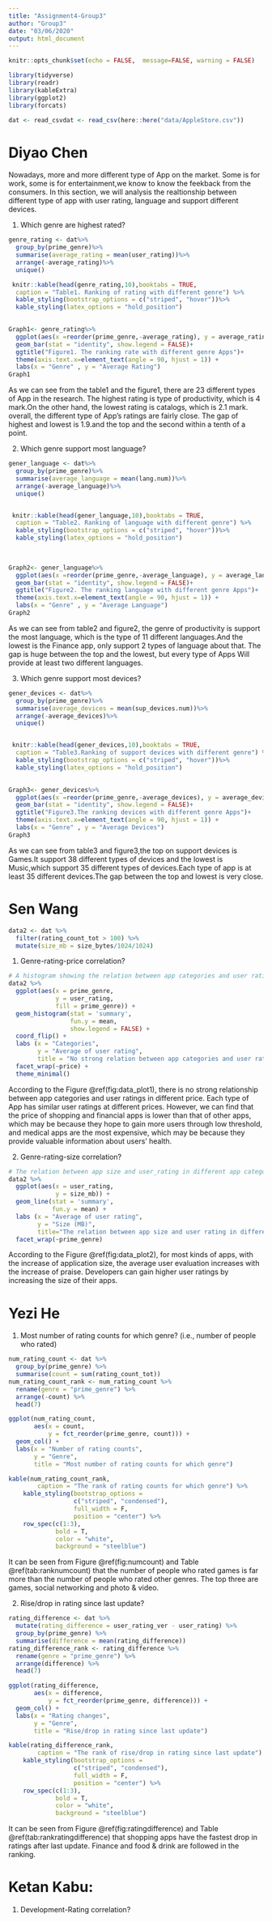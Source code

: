 ```yaml
---
title: "Assignment4-Group3"
author: "Group3"
date: "03/06/2020"
output: html_document
---
```


```r
knitr::opts_chunk$set(echo = FALSE,  message=FALSE, warning = FALSE)
```

```r
library(tidyverse)
library(readr)
library(kableExtra)
library(ggplot2)
library(forcats)
```

```r
dat <- read_csvdat <- read_csv(here::here("data/AppleStore.csv"))
```


# Diyao Chen

Nowadays, more and more different type of App on the market. Some is for work, some is for entertainment,we know to know the feekback from the consumers.
In this section, we will analysis the realtionship between different type of app with user rating, language and support different devices.

1. Which genre are highest rated?
```r
genre_rating <- dat%>%
  group_by(prime_genre)%>%
  summarise(average_rating = mean(user_rating))%>%
  arrange(-average_rating)%>%
  unique()

 knitr::kable(head(genre_rating,10),booktabs = TRUE,
  caption = "Table1. Ranking of rating with different genre") %>%
  kable_styling(bootstrap_options = c("striped", "hover"))%>%
  kable_styling(latex_options = "hold_position") 
  

Graph1<- genre_rating%>%
  ggplot(aes(x =reorder(prime_genre,-average_rating), y = average_rating,fill = prime_genre))+
  geom_bar(stat = "identity", show.legend = FALSE)+
  ggtitle("Figure1. The ranking rate with different genre Apps")+
  theme(axis.text.x=element_text(angle = 90, hjust = 1)) +
  labs(x = "Genre" , y = "Average Rating")
Graph1
```
As we can see from the table1 and the figure1, there are 23 different types of App in the research. The highest rating is type of productivity, which is 4 mark.On the other hand, the lowest rating is catalogs, which is 2.1 mark. overall, the different type of App's ratings are fairly close. The gap of highest and lowest is 1.9.and the top and the second within a tenth of a point.


2. Which genre support most language?
```r
gener_language <- dat%>%
  group_by(prime_genre)%>%
  summarise(average_language = mean(lang.num))%>%
  arrange(-average_language)%>%
  unique()


 knitr::kable(head(gener_language,10),booktabs = TRUE,
  caption = "Table2. Ranking of language with different genre") %>%
  kable_styling(bootstrap_options = c("striped", "hover"))%>%
  kable_styling(latex_options = "hold_position") 
   
  

Graph2<- gener_language%>%
  ggplot(aes(x =reorder(prime_genre,-average_language), y = average_language, fill = prime_genre))+
  geom_bar(stat = "identity", show.legend = FALSE)+
  ggtitle("Figure2. The ranking language with different genre Apps")+
  theme(axis.text.x=element_text(angle = 90, hjust = 1)) +
  labs(x = "Genre" , y = "Average Language")
Graph2
```

As we can see from table2 and figure2, the genre of productivity is support the most language, which is the type of 11 different languages.And the lowest is the Finance app, only support 2 types of language about that. The gap is huge between the top and the lowest, but every type of Apps Will provide at least two different languages.

3. Which genre support most devices?
```r
gener_devices <- dat%>%
  group_by(prime_genre)%>%
  summarise(average_devices = mean(sup_devices.num))%>%
  arrange(-average_devices)%>%
  unique()


 knitr::kable(head(gener_devices,10),booktabs = TRUE,
  caption = "Table3.Ranking of support devices with different genre") %>%
  kable_styling(bootstrap_options = c("striped", "hover"))%>%
  kable_styling(latex_options = "hold_position") 
  

Graph3<- gener_devices%>%
  ggplot(aes(x =reorder(prime_genre,-average_devices), y = average_devices, fill = prime_genre))+
  geom_bar(stat = "identity", show.legend = FALSE)+
  ggtitle("Figure3.The ranking devices with different genre Apps")+
  theme(axis.text.x=element_text(angle = 90, hjust = 1)) +
  labs(x = "Genre" , y = "Average Devices")
Graph3
```

As we can see from table3 and figure3,the top on support devices is Games.It support 38 different types of devices and the lowest is Music,which support 35 different types of devices.Each type of app is at least 35 different devices.The gap between the top and lowest is very close.

# Sen Wang


```r
data2 <- dat %>%
  filter(rating_count_tot > 100) %>%
  mutate(size_mb = size_bytes/1024/1024)
```

1. Genre-rating-price correlation?

```r
# A histogram showing the relation between app categories and user ratings in different price.
data2 %>%
  ggplot(aes(x = prime_genre,
             y = user_rating,
             fill = prime_genre)) +
  geom_histogram(stat = 'summary',
                 fun.y = mean,
                 show.legend = FALSE) +
  coord_flip() +
  labs (x = "Categories", 
        y = "Average of user rating",
        title = "No strong relation between app categories and user ratings in different price") +
  facet_wrap(~price) +
  theme_minimal()
```

According to the Figure \@ref(fig:data_plot1), there is no strong relationship between app categories and user ratings in different price. Each type of App has similar user ratings at different prices. However, we can find that the price of shopping and financial apps is lower than that of other apps, which may be because they hope to gain more users through low threshold, and medical apps are the most expensive, which may be because they provide valuable information about users' health.

2. Genre-rating-size correlation?

```r
# The relation between app size and user_rating in different app categories.
data2 %>%
  ggplot(aes(x = user_rating,
             y = size_mb)) +
  geom_line(stat = 'summary',
            fun.y = mean) +
  labs (x = "Average of user rating",
        y = "Size (MB)",
        title="The relation between app size and user rating in different genres") +
  facet_wrap(~prime_genre)
```

According to the Figure \@ref(fig:data_plot2), for most kinds of apps, with the increase of application size, the average user evaluation increases with the increase of praise. Developers can gain higher user ratings by increasing the size of their apps.




# Yezi He

1. Most number of rating counts for which genre? (i.e., number of people who rated)

```r
num_rating_count <- dat %>%
  group_by(prime_genre) %>%
  summarise(count = sum(rating_count_tot))
num_rating_count_rank <- num_rating_count %>%
  rename(genre = "prime_genre") %>%
  arrange(-count) %>%
  head(7)
```

```r
ggplot(num_rating_count,
       aes(x = count,
           y = fct_reorder(prime_genre, count))) +
  geom_col() + 
  labs(x = "Number of rating counts",
       y = "Genre",
       title = "Most number of rating counts for which genre") 
```

```r
kable(num_rating_count_rank,
        caption = "The rank of rating counts for which genre") %>%
    kable_styling(bootstrap_options = 
                  c("striped", "condensed"), 
                  full_width = F,
                  position = "center") %>% 
    row_spec(c(1:3), 
             bold = T, 
             color = "white", 
             background = "steelblue")
```

It can be seen from Figure \@ref(fig:numcount) and Table \@ref(tab:ranknumcount) that the number of people who rated games is far more than the number of people who rated other genres. The top three are games, social networking and photo & video.

2. Rise/drop in rating since last update?

```r
rating_difference <- dat %>%
  mutate(rating_difference = user_rating_ver - user_rating) %>%
  group_by(prime_genre) %>%
  summarise(difference = mean(rating_difference))
rating_difference_rank <- rating_difference %>%
  rename(genre = "prime_genre") %>%
  arrange(difference) %>%
  head(7)
```

```r
ggplot(rating_difference,
       aes(x = difference,
           y = fct_reorder(prime_genre, difference))) +
  geom_col() + 
  labs(x = "Rating changes",
       y = "Genre",
       title = "Rise/drop in rating since last update")
```

```r
kable(rating_difference_rank,
        caption = "The rank of rise/drop in rating since last update") %>%
    kable_styling(bootstrap_options = 
                  c("striped", "condensed"), 
                  full_width = F,
                  position = "center") %>% 
    row_spec(c(1:3), 
             bold = T, 
             color = "white", 
             background = "steelblue")
```

It can be seen from Figure \@ref(fig:ratingdifference) and Table \@ref(tab:rankratingdifference) that shopping apps have the fastest drop in ratings after last update. Finance and food & drink are followed in the ranking.

# Ketan Kabu:
1. Development-Rating correlation?




